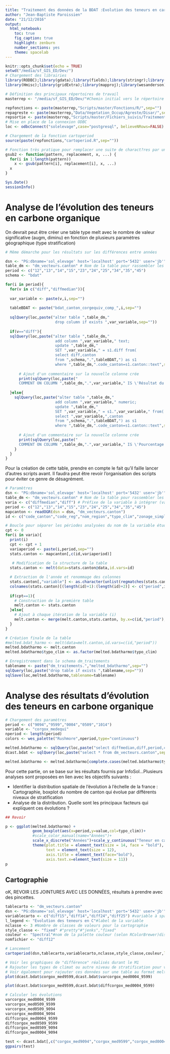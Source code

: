 ```yaml
---
title: "Traitement des données de la BDAT :Evolution des teneurs en carbone organique"
author: "Jean-Baptiste Paroissien"
date: "21/12/2016"
output:
  html_notebook:
    toc: true
    fig_caption: true
    highlight: zenburn
    number_sections: yes
    theme: spacelab
---
```



```r
knitr::opts_chunk$set(echo = TRUE)
setwd("/media/sf_GIS_ED/Dev/")
# Chargement des librairies
library(RODBC);library(gdata);library(fields);library(stringr);library(ggplot2);library(rgdal);library(maptools);library(RColorBrewer);library(classInt);library(devtools);library(reshape2)
library(Hmisc);library(gridExtra);library(mapproj);library(wesanderson);library(FactoMineR);library(knitr);library(wesanderson);library(pander);library(GGally);library(factoextra);library(caret);library(plyr)

# Définition des principaux répertoires de travail
masterrep <- "/media/sf_GIS_ED/Dev/"#Chemin initial vers le répertoire de travail (à changer si changement d'arborescence)

repfonctions <- paste(masterrep,"Scripts/master/Fonctions/R/",sep="")
repagreste <- paste(masterrep,"Data/Vegetation_Occup/Agreste/Disar/",sep="")
repsortie <- paste(masterrep,"Scripts/master/Fichiers_suivis/Traitements/Fichiers/",sep="") #répertoire de sortie pour des différents fichiers
# Mise en place de la connexion ODBC
loc <- odbcConnect("solelevage",case="postgresql", believeNRows=FALSE)

# Chargement de la fonction cartoperiod
source(paste(repfonctions,"cartoperiod.R",sep=""))

# Fonction très pratique pour remplacer une suite de charact?res par une autre
gsub2 <- function(pattern, replacement, x, ...) {
  for(i in 1:length(pattern))
    x <- gsub(pattern[i], replacement[i], x, ...)
  x
}
```

```r
Sys.Date()
sessionInfo()
```

# Analyse de l'évolution des teneurs en carbone organique 

On devrait peut être créer une table type melt avec le nombre de valeur significative (augm, diminu) en fonction de plusieurs paramètres géographique (type stratification)

```r
# Même démarche pour les résultats sur les différences entre années

dsn <- "PG:dbname='sol_elevage' host='localhost' port='5432' user='jb'" # Configuration de la connexion vers le PostGIS
table_dm <- "dm_vecteurs.canton" # Nom de la table pour rassembler les calculs (vers le schéma dm_vecteurs)
period <- c("12","13","14","15","23","24","25","34","35","45")
schema <- "bdat"

for(i in period){
  for(v in c("diff","diffmedian")){
  
  var_variable <- paste(v,i,sep="")
  
  tableBDAT <- paste("bdat_canton_corgequiv_comp_",i,sep="")
  
  sqlQuery(loc,paste("alter table ",table_dm,"
                      drop column if exists ",var_variable,sep=""))
  
  if(v=="diff"){
  sqlQuery(loc,paste("alter table ",table_dm,"
                      add column ",var_variable," text;
                      update ",table_dm,"
                      SET ",var_variable," = s1.diff from(
                      select diff,canton
                      from ",schema,".",tableBDAT,") as s1
                      where ",table_dm,".code_canton=s1.canton::text",sep=""))
    
      # Ajout d'un commentaire sur la nouvelle colonne crée
      print(sqlQuery(loc,paste("
      COMMENT ON COLUMN ",table_dm,".",var_variable," IS \'Résultat du test de significacité de la différence de la médiane des teneurs en carbone organique au niveau du canton.\';",sep="")))
    
  }else{
    sqlQuery(loc,paste("alter table ",table_dm,"
                      add column ",var_variable," numeric;
                      update ",table_dm,"
                      SET ",var_variable," = s1.",var_variable," from(
                      select ",var_variable,",canton
                      from ",schema,".",tableBDAT,") as s1
                      where ",table_dm,".code_canton=s1.canton::text",sep=""))
    
      # Ajout d'un commentaire sur la nouvelle colonne crée
      print(sqlQuery(loc,paste("
      COMMENT ON COLUMN ",table_dm,".",var_variable," IS \'Pourcentage d évolution de la médiane des teneurs en carbone organique par canton ((medA-medB)/medB))*100 avec B une période antérieure à A.\';",sep="")))
    }
  }
}

```


Pour la création de cette table, prendre en compte le fait qu'il faille lancer d'autres scripts avant. Il faudra peut être revoir l'organisation des scripts pour éviter ce genre de désagrément.


```r
# Paramètres
dsn <- "PG:dbname='sol_elevage' host='localhost' port='5432' user='jb'" # Configuration de la connexion vers le PostGIS
table_dm <- "dm_vecteurs.canton" # Nom de la table pour rassembler les calculs (vers le schéma dm_vecteurs)
varia <- c("diffmedian","diff") # Préfixe de la variable à intégrer (varia+period)
period <- c("12","13","14","15","23","24","25","34","35","45")
mapcanton <- readOGR(dsn = dsn, "dm_vecteurs.canton")
id <- c("code_canton","code_reg","nom_region","typo_clim","zonage_simple","zonage_cplt") #Nom des identifiants

# Boucle pour séparer les périodes analysées du nom de la variable étudiée
cpt <- 0
for(i in varia){
  print(i)
  cpt <- cpt + 1
  variaperiod <- paste(i,period,sep="")  
  stats.canton <- mapcanton[,c(id,variaperiod)]
 
   # Modification de la structure de la table
  stats.canton <- melt(data=stats.canton@data,id.vars=id)

  # Extraction de l'année et renommage des colonnes
  stats.canton[,"variable"] <- as.character(unlist(regmatches(stats.canton[,"variable"],gregexpr('[0-9]+.',stats.canton[,"variable"]))))
  colnames(stats.canton)[(length(id)+1):(length(id)+2)] <- c("period",i) #revoir la sélection de ces colonnes
    
  if(cpt==1){
    # Construction de la première table
    melt.canton <- stats.canton
  }else{
    # Ajout à chaque itération de la variable (i)
    melt.canton <- merge(melt.canton,stats.canton, by.x=c(id,"period"), by.y=c(id,"period"),all.x=TRUE,all.y=TRUE)
  }
}

# Création finale de la table
#melted.bdat_harmo <- melt(data=melt.canton,id.vars=c(id,"period"))
melted.bdatharmo <- melt.canton
melted.bdatharmo$typo_clim <- as.factor(melted.bdatharmo$typo_clim)

# Enregistrement dans le schema dm_traitements
tablename <- paste("dm_traitements.","melted_bdatharmo",sep="")
sqlQuery(loc,paste("drop table if exists ",tablename,sep=""))
sqlSave(loc,melted.bdatharmo,tablename=tablename)
```

# Analyse des résultats d'évolution des teneurs en carbone organique

```r
# Chargement des paramètres
period <- c("9094","9599","0004","0509","1014")
variable <- "corgox_medequi"
nperiod <- length(period)
colors <- wes_palette("Rushmore",nperiod,type="continuous")

melted.bdatharmo <- sqlQuery(loc,paste("select diffmedian,diff,period,code_reg,nom_region,typo_clim,zonage_cplt,zonage_simple from dm_traitements.melted_bdatharmo",sep=""),as.is=c(FALSE,TRUE,TRUE,TRUE,TRUE,TRUE,TRUE,TRUE))
dcast.bdat <- sqlQuery(loc,paste("select * from dm_vecteurs.canton",sep=""))

melted.bdatharmo <- melted.bdatharmo[complete.cases(melted.bdatharmo$typo_clim),]
```

Pour cette partie, on se base sur les résultats fournis par InfoSol...Plusieurs analyses sont proposées en lien avec les objectifs suivants :

- Identifier la distribution spatiale de l'évolution à l'échelle de la france : Cartographie, boxplot du nombre de canton qui évolue par différents niveaux de stratification
- Analyse de la distribution. Quelle sont les principaux facteurs qui expliquent ces évolutions ?


```r
## Revoir

p <- ggplot(melted.bdatharmo) +
            geom_boxplot(aes(x=period,y=value,col=typo_clim))+
            #scale_color_manual(name="Années")+
            scale_x_discrete("Années")+scale_y_continuous("Teneur en carbone (g/kg)")+
            theme(plot.title = element_text(size = 14, face = "bold"), 
                  text = element_text(size = 12),
                  axis.title = element_text(face="bold"),
                  axis.text.x=element_text(size = 11))
p 

```


## Cartographie

oK, REVOIR LES JOINTURES AVEC LES DONNÉES, résultats à prendre avec des pincettes.

```r
tablecarto <- "dm_vecteurs.canton" 
dsn <- "PG:dbname='sol_elevage' host='localhost' port='5432' user='jb'" 
variablecarto <- c("diff15","diff14","diff24","diff25") #variable à spatialiser
l_legend <- "Evolution des teneurs en C"#label de la variable
nclasse <- 3 #Nombre de classes de valeurs pour la cartographie
style_classe <- "fixed" #"pretty"#"jenks","fixed"
couleur <- "Spectral"#nom de la palette couleur (selon RColorBrewer)display.brewer.all() pour connaître les différentes palettes
nomfichier <- "diff12"

# Lancement
cartoperiod(dsn,tablecarto,variablecarto,nclasse,style_classe,couleur,l_legend=l_legend,repsortie,nomfichier,dept=FALSE,reg=FALSE)
```






```r
# Voir les graphiques de "différence" réalisés durant le M1
# Rajouter les types de climat ou autre niveau de stratification pour voir l'influence de ces régions sur les pertes 
# Voir également pour rajouter ces données sur une table au format melt
plot(dcast.bdat$corgox_med9599,dcast.bdat$varcorgox_med0004_9599)

plot(dcast.bdat$corgox_med9599,dcast.bdat$diffcorgox_med0004_9599)

# Calculer les évolutions
varcorgox_med0004_9599 
varcorgox_med0509_9599
varcorgox_med0509_9094
varcorgox_med0004_9094
diffcorgox_med0004_9599
diffcorgox_med0509_9599
diffcorgox_med0509_9094
diffcorgox_med0004_9094

test <- dcast.bdat[,c("corgox_med9094","corgox_med9599","corgox_med0004","corgox_med0509")]
ggpairs(test)

```


